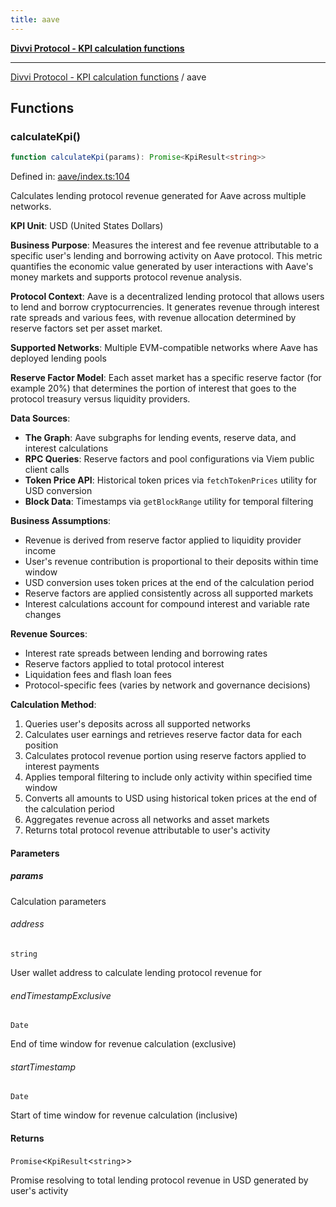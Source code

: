 ```yaml
---
title: aave
---
```

[**Divvi Protocol - KPI calculation functions**](./README)

---

[Divvi Protocol - KPI calculation functions](./README) / aave
## Functions

### calculateKpi()

```ts
function calculateKpi(params): Promise<KpiResult<string>>
```

Defined in: [aave/index.ts:104](https://github.com/divvi-xyz/divvi-protocol/blob/main/scripts/calculateKpi/protocols/aave/index.ts#L104)

Calculates lending protocol revenue generated for Aave across multiple networks.

**KPI Unit**: USD (United States Dollars)

**Business Purpose**: Measures the interest and fee revenue attributable to a specific user's lending
and borrowing activity on Aave protocol. This metric quantifies the economic value generated by user
interactions with Aave's money markets and supports protocol revenue analysis.

**Protocol Context**: Aave is a decentralized lending protocol that allows users to lend and borrow
cryptocurrencies. It generates revenue through interest rate spreads and various fees, with revenue
allocation determined by reserve factors set per asset market.

**Supported Networks**: Multiple EVM-compatible networks where Aave has deployed lending pools

**Reserve Factor Model**: Each asset market has a specific reserve factor (for example 20%) that determines
the portion of interest that goes to the protocol treasury versus liquidity providers.

**Data Sources**:

- **The Graph**: Aave subgraphs for lending events, reserve data, and interest calculations
- **RPC Queries**: Reserve factors and pool configurations via Viem public client calls
- **Token Price API**: Historical token prices via `fetchTokenPrices` utility for USD conversion
- **Block Data**: Timestamps via `getBlockRange` utility for temporal filtering

**Business Assumptions**:

- Revenue is derived from reserve factor applied to liquidity provider income
- User's revenue contribution is proportional to their deposits within time window
- USD conversion uses token prices at the end of the calculation period
- Reserve factors are applied consistently across all supported markets
- Interest calculations account for compound interest and variable rate changes

**Revenue Sources**:

- Interest rate spreads between lending and borrowing rates
- Reserve factors applied to total protocol interest
- Liquidation fees and flash loan fees
- Protocol-specific fees (varies by network and governance decisions)

**Calculation Method**:

1. Queries user's deposits across all supported networks
2. Calculates user earnings and retrieves reserve factor data for each position
3. Calculates protocol revenue portion using reserve factors applied to interest payments
4. Applies temporal filtering to include only activity within specified time window
5. Converts all amounts to USD using historical token prices at the end of the calculation period
6. Aggregates revenue across all networks and asset markets
7. Returns total protocol revenue attributable to user's activity

#### Parameters

##### params

Calculation parameters

###### address

`string`

User wallet address to calculate lending protocol revenue for

###### endTimestampExclusive

`Date`

End of time window for revenue calculation (exclusive)

###### startTimestamp

`Date`

Start of time window for revenue calculation (inclusive)

#### Returns

`Promise`\<`KpiResult`\<`string`\>\>

Promise resolving to total lending protocol revenue in USD generated by user's activity



<EditPage editUrl="https://github.com/divvi-xyz/divvi-protocol/edit/main/docs/calculate-kpi/aave.md" lastModified="2025-08-06T15:51:38.000Z" />